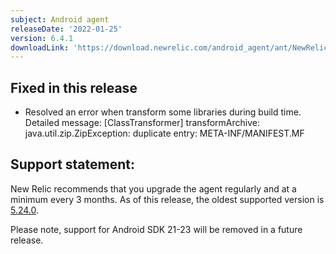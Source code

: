 ```yaml
---
subject: Android agent
releaseDate: '2022-01-25'
version: 6.4.1
downloadLink: 'https://download.newrelic.com/android_agent/ant/NewRelic_Android_Agent_6.4.1.zip'
---
```



## Fixed in this release
* Resolved an error when transform some libraries during build time.
  Detailed message: [ClassTransformer] transformArchive: java.util.zip.ZipException: duplicate entry: META-INF/MANIFEST.MF


## Support statement:
New Relic recommends that you upgrade the agent regularly and at a minimum every 3 months. As of this release, the oldest supported version is [5.24.0](https://docs.newrelic.com/docs/release-notes/mobile-release-notes/android-release-notes/android-5240).

Please note, support for Android SDK 21-23 will be removed in a future release.